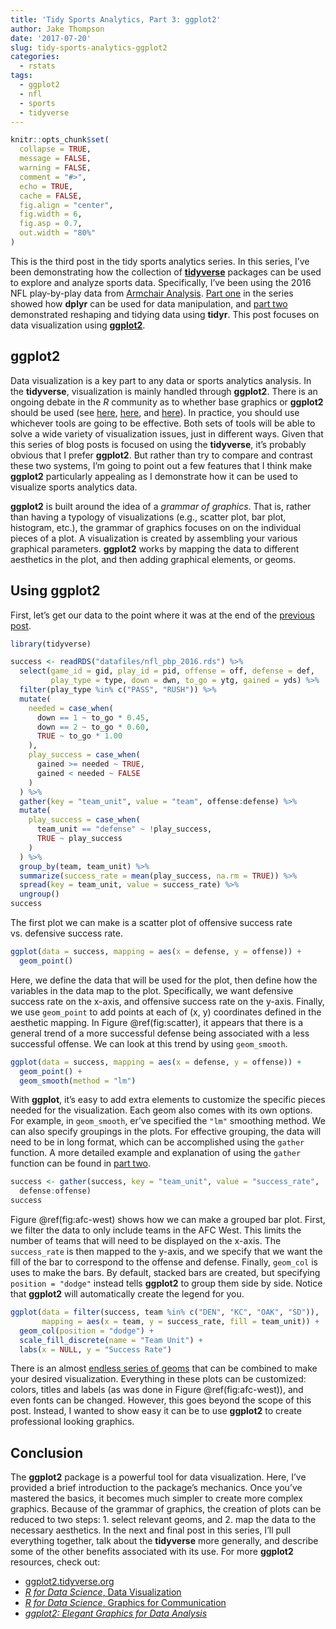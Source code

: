 ```yaml
---
title: 'Tidy Sports Analytics, Part 3: ggplot2'
author: Jake Thompson
date: '2017-07-20'
slug: tidy-sports-analytics-ggplot2
categories:
  - rstats
tags:
  - ggplot2
  - nfl
  - sports
  - tidyverse
---
```


```r
knitr::opts_chunk$set(
  collapse = TRUE,
  message = FALSE,
  warning = FALSE,
  comment = "#>",
  echo = TRUE,
  cache = FALSE,
  fig.align = "center",
  fig.width = 6,
  fig.asp = 0.7,
  out.width = "80%"
)
```

This is the third post in the tidy sports analytics series. In this series, I've been demonstrating how the collection of [**tidyverse**](http://www.tidyverse.org/) packages can be used to explore and analyze sports data. Specifically, I've been using the 2016 NFL play-by-play data from [Armchair Analysis](http://armchairanalysis.com/). [Part one](/post/tidy-sports-analytics-dplyr/index.hmtl) in the series showed how **dplyr** can be used for data manipulation, and [part two](/post/tidy-sports-analytics-tidyr/index.html) demonstrated reshaping and tidying data using **tidyr**. This post focuses on data visualization using [**ggplot2**](http://ggplot2.tidyverse.org/).

## ggplot2

Data visualization is a key part to any data or sports analytics analysis. In the **tidyverse**, visualization is mainly handled through **ggplot2**. There is an ongoing debate in the *R* community as to whether base graphics or **ggplot2** should be used (see [here](http://simplystatistics.org/2016/02/11/why-i-dont-use-ggplot2/), [here](http://varianceexplained.org/r/why-I-use-ggplot2/), and [here](http://flowingdata.com/2016/03/22/comparing-ggplot2-and-r-base-graphics/)). In practice, you should use whichever tools are going to be effective. Both sets of tools will be able to solve a wide variety of visualization issues, just in different ways. Given that this series of blog posts is focused on using the **tidyverse**, it's probably obvious that I prefer **ggplot2**. But rather than try to compare and contrast these two systems, I'm going to point out a few features that I think make **ggplot2** particularly appealing as I demonstrate how it can be used to visualize sports analytics data.

**ggplot2** is built around the idea of a *grammar of graphics*. That is, rather than having a typology of visualizations (e.g., scatter plot, bar plot, histogram, etc.), the grammar of graphics focuses on on the individual pieces of a plot. A visualization is created by assembling your various graphical parameters. **ggplot2** works by mapping the data to different aesthetics in the plot, and then adding graphical elements, or geoms.

## Using ggplot2

First, let's get our data to the point where it was at the end of the [previous post](/post/tidy-sports-analytics-tidyr/index.html).

```r
library(tidyverse)

success <- readRDS("datafiles/nfl_pbp_2016.rds") %>%
  select(game_id = gid, play_id = pid, offense = off, defense = def,
         play_type = type, down = dwn, to_go = ytg, gained = yds) %>%
  filter(play_type %in% c("PASS", "RUSH")) %>%
  mutate(
    needed = case_when(
      down == 1 ~ to_go * 0.45,
      down == 2 ~ to_go * 0.60,
      TRUE ~ to_go * 1.00
    ),
    play_success = case_when(
      gained >= needed ~ TRUE,
      gained < needed ~ FALSE
    )
  ) %>%
  gather(key = "team_unit", value = "team", offense:defense) %>%
  mutate(
    play_success = case_when(
      team_unit == "defense" ~ !play_success,
      TRUE ~ play_success
    )
  ) %>%
  group_by(team, team_unit) %>%
  summarize(success_rate = mean(play_success, na.rm = TRUE)) %>%
  spread(key = team_unit, value = success_rate) %>%
  ungroup()
success
```

The first plot we can make is a scatter plot of offensive success rate vs. defensive success rate.

```r
ggplot(data = success, mapping = aes(x = defense, y = offense)) +
  geom_point()
```

Here, we define the data that will be used for the plot, then define how the variables in the data map to the plot. Specifically, we want defensive success rate on the x-axis, and offensive success rate on the y-axis. Finally, we use `geom_point` to add points at each of (x, y) coordinates defined in the aesthetic mapping. In Figure \@ref(fig:scatter), it appears that there is a general trend of a more successful defense being associated with a less successful offense. We can look at this trend by using `geom_smooth`.

<!-- JB: how did you select these axes? What is success rate here? A quick sentence would go a long way. I'd also talk briefly about what geom_smooth() represents statistically - show you know what regression is!-->

```r
ggplot(data = success, mapping = aes(x = defense, y = offense)) +
  geom_point() +
  geom_smooth(method = "lm")
```

With **ggplot**, it's easy to add extra elements to customize the specific pieces needed for the visualization. Each geom also comes with its own options. For example, in `geom_smooth`, er've specified the `"lm"` smoothing method. <!-- JB: tell what lm stands for and why you chose it. --> We can also specify groupings in the plots. <!-- JB: Why is grouping an important strategy here? Explain and/or refer back to earlier posts.--> For effective grouping, the data will need to be in long format, which can be accomplished using the `gather` function. A more detailed example and explanation of using the `gather` function can be found in [part two](/post/tidy-sports-analytics-tidyr/index.html).

```r
success <- gather(success, key = "team_unit", value = "success_rate",
  defense:offense)
success
```

Figure \@ref(fig:afc-west) shows how we can make a grouped bar plot. First, we filter the data to only include teams in the AFC West. This limits the number of teams that will need to be displayed on the x-axis. The `success_rate` is then mapped to the y-axis, and we specify that we want the fill of the bar to correspond to the offense and defense. <!-- JB: What does this mean, really? --> Finally, `geom_col` is uses to make the bars. By default, stacked bars are created, but specifying `position = "dodge"` instead tells **ggplot2** to group them side by side. Notice that **ggplot2** will automatically create the legend for you.

```r
ggplot(data = filter(success, team %in% c("DEN", "KC", "OAK", "SD")),
       mapping = aes(x = team, y = success_rate, fill = team_unit)) +
  geom_col(position = "dodge") +
  scale_fill_discrete(name = "Team Unit") +
  labs(x = NULL, y = "Success Rate")
```

There is an almost [endless series of geoms](http://ggplot2.tidyverse.org/reference/index.html#section-layer-geoms) that can be combined to make your desired visualization. Everything in these plots can be customized: colors, titles and labels (as was done in Figure \@ref(fig:afc-west)), and even fonts can be changed. However, this goes beyond the scope of this post. Instead, I wanted to show easy it can be to use **ggplot2** to create professional looking graphics. <!-- JB: I'd say something about what these plots MEAN for the reader. Too many guides like this don't explain why you might want to make graphics that look like this or convey this information. -->

## Conclusion

The **ggplot2** package is a powerful tool for data visualization. Here, I've provided a brief introduction to the package's mechanics. Once you've mastered the basics, it becomes much simpler to create more complex graphics. Because of the grammar of graphics, the creation of plots can be reduced to two steps: 1. select relevant geoms, and 2. map the data to the necessary aesthetics. In the next and final post in this series, I'll pull everything together, talk about the **tidyverse** more generally, and describe some of the other benefits associated with its use. For more **ggplot2** resources, check out:

- [ggplot2.tidyverse.org](http://ggplot2.tidyverse.org/)
- [*R for Data Science*, Data Visualization](http://r4ds.had.co.nz/data-visualisation.html)
- [*R for Data Science*, Graphics for Communication](http://r4ds.had.co.nz/graphics-for-communication.html)
- [*ggplot2: Elegant Graphics for Data Analysis*](https://www.amazon.com/ggplot2-Elegant-Graphics-Data-Analysis/dp/331924275X/ref=as_li_ss_tl?ie=UTF8&linkCode=sl1&tag=ggplot2-20&linkId=4b4de5146fdafd09b8035e8aa656f300)
